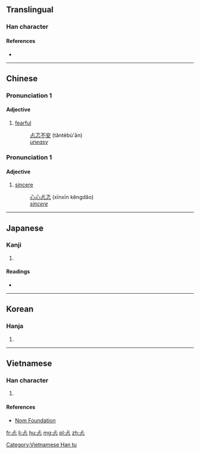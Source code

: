 ==Translingual==

===Han character===
{{Han char|rn=61|rad=心|as=03|sn=7|four=21331|canj=XYMP,YMP|ids=⿱上心}}

====References====
* {{Han ref|kx=0376.080|dkj=10316|dj=0702.170|hdz=42270.010|uh=5FD0|ud=24528|bh=CAD8|bd=51928}}

----

==Chinese==
{{zh-forms}}

===Pronunciation 1===
{{zh-pron
|m=tǎn
|c=taan2
|h=
|md=
|mn=
|w=
|mc=y
|oc=y
|cat=a
}}

====Adjective====
{{zh-adj}}

# [[fearful]]
#: [[忐忑不安]] (tǎntèbù'ān)
#: ''[[uneasy]]''

===Pronunciation 1===
{{zh-pron
|m=kěng
|c=
|h=
|md=
|mn=
|w=
|mc=y
|oc=y
|cat=a
}}

====Adjective====
{{zh-adj}}

# {{context|archaic|lang=zh}} [[sincere]]
#: [[心心]][[忐忑]] (xīnxīn kěngdǎo)
#: ''[[sincere]]''

----

==Japanese==

===Kanji===
{{ja-kanji|grade=|rs=心03}}

# {{defn|lang=ja|sort=心03}}

====Readings====
* {{ja-readings|on=[[くん]] (kun), [[こう]] (kō), [[きょう]] (kyō)|kun=[[むなしい]] (munashii)}}

----

==Korean==

===Hanja===
{{ko-hanja|hangeul=탐|eumhun=|rv=tam|mr=t'am|y=tham}}

# {{defn|lang=ko|sort=心03}}

----

==Vietnamese==

===Han character===
{{vi-readings|rs=心03|hanviet=thảm}}

# {{defn|lang=vi|sort=心03}}

====References====
* [http://nomfoundation.org/common/nom_details.php?codepoint=5fd0 Nom Foundation]

[[Category:Vietnamese Han tu]]

[[fr:忐]]
[[li:忐]]
[[hu:忐]]
[[mg:忐]]
[[pl:忐]]
[[zh:忐]]